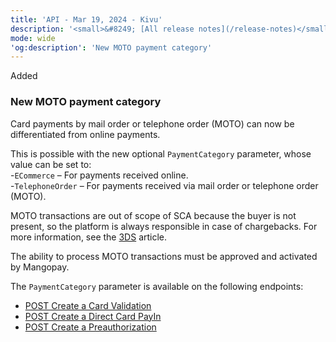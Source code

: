 ```yaml
---
title: 'API - Mar 19, 2024 - Kivu'  
description: '<small>&#8249; [All release notes](/release-notes)</small>'  
mode: wide  
'og:description': 'New MOTO payment category'  
---
```

<div class="release-notes-page">

<div class="pill pill-green">Added</div> 
  
### New MOTO payment category  

Card payments by mail order or telephone order (MOTO) can now be differentiated from online payments.  

This is possible with the new optional `PaymentCategory` parameter, whose value can be set to:  
-`ECommerce` – For payments received online.   
-`TelephoneOrder` – For payments received via mail order or telephone order (MOTO).   

MOTO transactions are out of scope of SCA because the buyer is not present, so the platform is always responsible in case of chargebacks. For more information, see the <a href="/guides/payment-methods/card/3ds">3DS</a> article.   

The ability to process MOTO transactions must be approved and activated by Mangopay.  

The `PaymentCategory` parameter is available on the following endpoints:  
- <a href="/api-reference/card-validations/create-card-validation">POST Create a Card Validation</a>
- <a href="/api-reference/direct-card-payins/create-direct-card-payin">POST Create a Direct Card PayIn</a>
- <a href="/api-reference/preauthorizations/create-preauthorization">POST Create a Preauthorization</a>

</div>